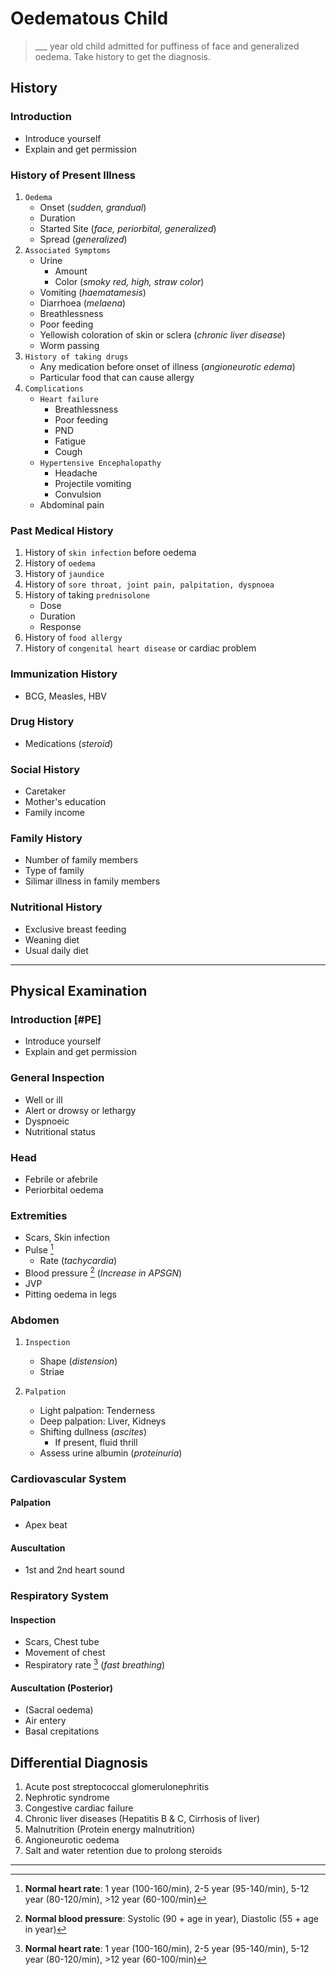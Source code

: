 # Oedematous Child

> \_\_\_ year old child admitted for puffiness of face and generalized oedema. Take history to get the diagnosis.

## History


<Steps>

### Introduction

- Introduce yourself
- Explain and get permission

### History of Present Illness

1. `Oedema`
   - Onset (_sudden, grandual_)
   - Duration
   - Started Site (_face, periorbital, generalized_)
   - Spread (_generalized_)
1. `Associated Symptoms`
   - Urine
     - Amount
     - Color (_smoky red, high, straw color_)
   - Vomiting (_haematamesis_)
   - Diarrhoea (_melaena_)
   - Breathlessness
   - Poor feeding
   - Yellowish coloration of skin or sclera (_chronic liver disease_)
   - Worm passing
1. `History of taking drugs`
   - Any medication before onset of illness (_angioneurotic edema_)
   - Particular food that can cause allergy
1. `Complications`
   - `Heart failure`
     - Breathlessness
     - Poor feeding
     - PND
     - Fatigue
     - Cough
   - `Hypertensive Encephalopathy`
     - Headache
     - Projectile vomiting
     - Convulsion
   - Abdominal pain

### Past Medical History

1. History of `skin infection` before oedema
1. History of `oedema`
1. History of `jaundice`
1. History of `sore throat, joint pain, palpitation, dyspnoea`
1. History of taking `prednisolone`
   - Dose
   - Duration
   - Response
1. History of `food allergy`
1. History of `congenital heart disease` or cardiac problem

### Immunization History

- BCG, Measles, HBV

### Drug History

- Medications (_steroid_)

### Social History

- Caretaker
- Mother's education
- Family income

### Family History

- Number of family members
- Type of family
- Silimar illness in family members

### Nutritional History

- Exclusive breast feeding
- Weaning diet
- Usual daily diet

</Steps>

---

## Physical Examination

<Steps>

### Introduction [#PE]

- Introduce yourself
- Explain and get permission

### General Inspection

- Well or ill
- Alert or drowsy or lethargy
- Dyspnoeic
- Nutritional status

### Head

- Febrile or afebrile
- Periorbital oedema

### Extremities

- Scars, Skin infection
- Pulse [^1]
  - Rate (_tachycardia_)
- Blood pressure [^2] (_Increase in APSGN_)
- JVP
- Pitting oedema in legs

[^1]: **Normal heart rate**: 1 year (100-160/min), 2-5 year (95-140/min), 5-12 year (80-120/min), >12 year (60-100/min)
[^2]: **Normal blood pressure**: Systolic (90 + age in year), Diastolic (55 + age in year)

### Abdomen

1. `Inspection`

   - Shape (_distension_)
   - Striae

1. `Palpation`

   - Light palpation: Tenderness
   - Deep palpation: Liver, Kidneys
   - Shifting dullness (_ascites_)
     - If present, fluid thrill
   - Assess urine albumin (_proteinuria_)

### Cardiovascular System

#### Palpation

- Apex beat

#### Auscultation

- 1st and 2nd heart sound

### Respiratory System

#### Inspection

- Scars, Chest tube
- Movement of chest
- Respiratory rate [^1] (_fast breathing_)

#### Auscultation (Posterior)

- (Sacral oedema)
- Air entery
- Basal crepitations

[^1]: **Fast breathing**: 0-2 months (>60/min), 2-12 months (>50/min), 1-5 years (>40/min)

</Steps>

## Differential Diagnosis

1. Acute post streptococcal glomerulonephritis
1. Nephrotic syndrome
1. Congestive cardiac failure
1. Chronic liver diseases (Hepatitis B & C, Cirrhosis of liver)
1. Malnutrition (Protein energy malnutrition)
1. Angioneurotic oedema
1. Salt and water retention due to prolong steroids

---
